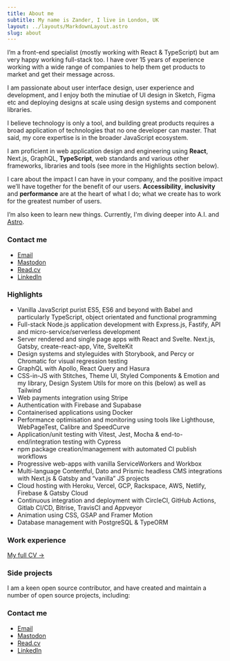 ```yaml
---
title: About me
subtitle: My name is Zander, I live in London, UK
layout: ../layouts/MarkdownLayout.astro
slug: about
---
```



I’m a front-end specialist (mostly working with React & TypeScript) but am very happy working full-stack too. I have over 15 years of experience working with a wide range of companies to help them get products to market and get their message across.

I am passionate about user interface design, user experience and development, and I enjoy both the minutiae of UI design in Sketch, Figma etc and deploying designs at scale using design systems and component libraries.

I believe technology is only a tool, and building great products requires a broad application of technologies that no one developer can master. That said, my core expertise is in the broader JavaScript ecosystem.

I am proficient in web application design and engineering using **React**, Next.js, GraphQL, **TypeScript**, web standards and various other frameworks, libraries and tools (see more in the Highlights section below).

I care about the impact I can have in your company, and the positive impact we’ll have together for the benefit of our users. **Accessibility**, **inclusivity** and **performance** are at the heart of what I do; what we create has to work for the greatest number of users.

I’m also keen to learn new things. Currently, I'm diving deeper into A.I. and [Astro](https://astro.build).

### Contact me

- [Email](mailto:hi+enquiry@zander.wtf)
- [Mastodon](https://toot.cafe/@zander)
- [Read.cv](https://read.cv/mrmartineau)
- [LinkedIn](https://www.linkedin.com/in/zandermartineau/)

### Highlights

- Vanilla JavaScript purist ES5, ES6 and beyond with Babel and particularly TypeScript, object orientated and functional programming
- Full-stack Node.js application development with Express.js, Fastify, API and micro-service/serverless development
- Server rendered and single page apps with React and Svelte. Next.js, Gatsby, create-react-app, Vite, SvelteKit
- Design systems and styleguides with Storybook, and Percy or Chromatic for visual regression testing
- GraphQL with Apollo, React Query and Hasura
- CSS-in-JS with Stitches, Theme UI, Styled Components & Emotion and my library, Design System Utils for more on this (below) as well as Tailwind
- Web payments integration using Stripe
- Authentication with Firebase and Supabase
- Containerised applications using Docker
- Performance optimisation and monitoring using tools like Lighthouse, WebPageTest, Calibre and SpeedCurve
- Application/unit testing with Vitest, Jest, Mocha & end-to-end/integration testing with Cypress
- npm package creation/management with automated CI publish workflows
- Progressive web-apps with vanilla ServiceWorkers and Workbox
- Multi-language Contentful, Dato and Prismic headless CMS integrations with Next.js & Gatsby and “vanilla” JS projects
- Cloud hosting with Heroku, Vercel, GCP, Rackspace, AWS, Netlify, Firebase & Gatsby Cloud
- Continuous integration and deployment with CircleCI, GitHub Actions, Gitlab CI/CD, Bitrise, TravisCI and Appveyor
- Animation using CSS, GSAP and Framer Motion
- Database management with PostgreSQL & TypeORM

### Work experience

<WorkList />

[My full CV →](https://read.cv/mrmartineau)

### Side projects

I am a keen open source contributor, and have created and maintain a number of open source projects, including:

<ProjectList />

### Contact me

- [Email](mailto:hi+enquiry@zander.wtf?subject=Contract%20enquiry&body=Hi%20Zander%2C%0A%0AI%20would%20like%20to%20work%20with%20you...)
- [Mastodon](https://toot.cafe/@zander)
- [Read.cv](https://read.cv/mrmartineau)
- [LinkedIn](https://www.linkedin.com/in/zandermartineau/)
